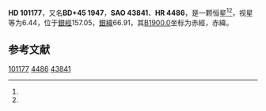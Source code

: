 {{Starbox begin
| name = HD 101177
}}
{{Starbox observe
| epoch = [[J2000.0|J2000.0]]
| constell = {{星座名待查}}<ref name=SIMBAD>{{cite web
 | url=http://simbad.u-strasbg.fr/simbad/sim-id?Ident=HR+4486
 | title=Pulsating variable Star
 | publisher=Centre de Données astronomiques de Strasbourg
 | work=SIMBAD
 | accessdate=2012-07-13
 | archive-date=2016-03-16
 | archive-url=https://web.archive.org/web/20160316082224/http://simbad.u-strasbg.fr/simbad/sim-id?Ident=HR+4486
 | dead-url=no
 }}</ref><ref name=DATA>{{cite web
 | url=http://vizier.u-strasbg.fr/viz-bin/VizieR-5?-out.add=.&-source=5050&-corr=PK=HR&-out.max=9999&HR=4486
 | title=VizieR Detailed Page
 | accessdate=2012-07-13
 | archive-date=2016-03-05
 | archive-url=https://web.archive.org/web/20160305003857/http://vizier.u-strasbg.fr/viz-bin/VizieR-5?-out.add=.&-source=5050&-corr=PK=HR&-out.max=9999&HR=4486
 | dead-url=no
 }}</ref>
| 星官 = 
| ra = {{RA|11|38|44.9}}<ref name=SIMBAD /><ref name=DATA />
| dec = {{DEC|+45|6|31}}<ref name=SIMBAD /><ref name=DATA />
| appmag_v = 6.44<ref name=SIMBAD /><ref name=DATA />
}}
{{Starbox character
| class = G0V<ref name=SIMBAD /><ref name=DATA />
| b-v = 0.56<ref name=SIMBAD /><ref name=DATA />
| u-b = 0.05<ref name=SIMBAD /><ref name=DATA />
| r-i = <ref name=SIMBAD /><ref name=DATA />
| variable = 
}}
{{Starbox astrometry
| radial_v = 0.05
| prop_mo_ra = -18
| parallax = 0.049
| p_error = 
}}
{{Starbox catalog
| names =BD+45 1947，[[SAO星表|SAO]] 43841，[[HD星表|HD]] 101177，[[HR星表|HR]] 4486}}
{{Starbox reference |Simbad=HR+4486}}
{{Starbox end}}

'''HD 101177'''，又名'''BD+45 1947'''，'''SAO 43841'''、'''HR 4486'''，是一颗恒星<ref name=SIMBAD /><ref name=DATA />，视星等为6.44，位于[[銀道座標系|銀經]]157.05，[[銀道座標系|銀緯]]66.91，其[[B1900.0|B1900.0]]坐标为赤經{{RA|11|33|29.1}}，赤緯{{DEC|+45|66.91|42}}。

== 参考文献 ==
{{reflist}}

{{star-stub}}

[[Category:HD和HDE天體|101177]]
[[Category:HR天體|4486]]
[[Category:SAO天體|43841]]